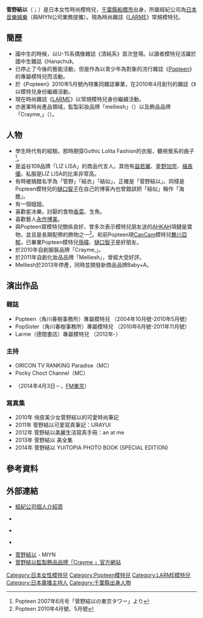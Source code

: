 {{blpsources|time=2020-01-26}}
{{藝人
| 姓名 = 菅野結以
| 類型 = 模特兒
| 圖片 =
| 圖片尺寸 = 
| 圖片簡介 = 
| 原名 =
| 外文名 = 菅野 結以
| 外文 = ja
| 羅馬拼音 = Kanno Yui
| 英文名 =
| 綽號 = 
| 國籍 = {{JPN}}
| 出生日期 = {{Birth_date_and_age|1987|10|6}}
| 出生地 = {{JPN}}[[千葉縣|千葉縣]][[船橋市|船橋市]]
| 出道日期 = 
| 代表作 = 
| 活躍年代 = 2002年至今
| 經紀公司 = [[日本音樂娛樂|日本音樂娛樂]]（與MIYN業務提攜）
| 網站 = [http://www.japanmusic.jp/2010/08/post-39.html 經紀公司個人介紹頁]
| 獎項 = 
| IMDb = 
}}

'''菅野結以'''（{{jpn|j=菅野 結以|hg=かんの ゆい|rm=Kanno Yui|f=y}}；{{bd|1987年|10月6日|catIdx=Kanno Yui}}）是日本女性時尚模特兒，[[千葉縣|千葉縣]][[船橋市|船橋市]]出身，所屬經紀公司為[[日本音樂娛樂|日本音樂娛樂]]（與MIYN公司業務提攜）。現為時尚雜誌《[[LARME|LARME]]》常規模特兒。

== 簡歷 ==
* 國中生的時候，以U-15系偶像雜誌《清純系》首次登場。以讀者模特兒活躍於國中生雜誌《Hanachu》。
* 已停止了今後的藝能活動，但是作為以青少年為對象的流行雜誌《[[Popteen|Popteen]]》的專屬模特兒而活動。
* 於《Popteen》2010年5月號內特集同雜誌畢業，在2010年4月創刊的雜誌《{{link-ja|PopSister|PopSister}}》以模特兒身份繼續活動。
* 現在時尚雜誌《[[LARME|LARME]]》以常規模特兒身份繼續活動。
* 亦進軍時尚產品領域，監製彩妝品牌「melliesh」（{{lang|ja|メリッシュ}}）以及飾品品牌「Crayme,」（{{lang|ja|クレイミー}}）。

== 人物 ==
* 學生時代有{{link-ja|逃學|不登校|抗拒上學}}的經驗。那時期穿Gothic Lolita Fashion的衣服，聽視覺系的曲子<ref>Popteen 2007年6月号「菅野結以の東京タワー」より</ref>。
* 是澁谷109品牌「LIZ LISA」的商品代言人。其他有[[益若翼|益若翼]]、[[星野加奈|星野加奈]]、[[福長優|福長優]]。私服是LIZ LISA的比率非常高。
* 有時被搞錯名字為「管野」「結衣」「結似」，正確是「菅野結以」。同樣是Popteen模特兒的[[樋口智子|樋口智子]]在自己的博客內也曾錯誤把「結似」稱作「海膽」。
* 有一個姐姐。
* 喜歡星冰樂，討厭的食物[[香菜|香菜]]、生魚。
* 喜歡藝人[[永作博美|永作博美]]。
* 與Popteen眾模特兒關係良好，曾多次表示模特兒朋友送的[[AHKAH|AHKAH]]項鏈是寶物，並且是長期配帶的飾物之一<ref>Popteen 2010年4月號、5月號</ref>。和前Popteen現[[CanCam|CanCam]]模特兒[[舞川亞郁|舞川亞郁]]，已畢業Popteen模特兒[[孫暐|孫暐]]、[[樋口智子|樋口智子]]是好朋友。
* 於2010年自創服裝品牌「Crayme,」。
* 於2011年自創化妝品品牌「Melliesh」，曾經大受好評。
* Melliesh於2013年停產，同時並開發新商品品牌Baby+A。

== 演出作品 ==
=== 雜誌 ===
* Popteen（角川春樹事務所）專屬模特兒 （2004年10月號-2010年5月號）
* PopSister（角川春樹事務所）專屬模特兒 （2010年6月號-2011年11月號）
* Larme（德間書店）專屬模特兒 （2012年-）

=== 主持 ===
* ORICON TV RANKING Paradise（MC）
* Pocky Choct Channel（MC）
* {{link-ja|RADIO DRAGON|RADIO DRAGON|RADIO DRAGON -NEXT-}}（2014年4月3日－，[[FM東京|FM東京]]）

=== 寫真集 ===
*2010年 俏皮美少女菅野結以的可愛時尚筆記
*2011年 菅野結以可愛寫真筆記：URAYUI
*2012年 菅野結以美麗生活寫真手冊：an at me
*2013年 菅野結以 美全集
*2014年 菅野結以 YUITOPIA PHOTO BOOK (SPECIAL EDITION)

== 參考資料 ==
{{reflist}}

== 外部連結 ==
* [http://www.japanmusic.jp/2010/08/post-39.html 經紀公司個人介紹頁] {{Wayback|url=http://www.japanmusic.jp/2010/08/post-39.html |date=20200218110451 }} {{ja}}
* {{Ameba|kanno--yui}} {{ja}}
* {{Twitter|Yuikanno}} {{ja}}
* {{Instagram|yui_kanno}} {{ja}}
* [http://miyn.info/talent_htmls/211985843.htm 菅野結以] {{Wayback|url=http://miyn.info/talent_htmls/211985843.htm |date=20160304132358 }} - MIYN {{ja}}
* [http://www.crayme.com/ 菅野結以監製飾品品牌「Crayme,」官方網站] {{Wayback|url=http://www.crayme.com/ |date=20210510130947 }} {{ja}}

{{DEFAULTSORT:Kanno Yui}}
[[Category:日本女性模特兒|Category:日本女性模特兒]]
[[Category:Popteen模特兒|Category:Popteen模特兒]]
[[Category:LARME模特兒|Category:LARME模特兒]]
[[Category:日本廣播主持人|Category:日本廣播主持人]]
[[Category:千葉縣出身人物|Category:千葉縣出身人物]]